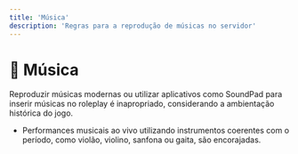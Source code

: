 ```yaml
---
title: 'Música'
description: 'Regras para a reprodução de músicas no servidor'
---
```


# 🎵 Música

Reproduzir músicas modernas ou utilizar aplicativos como SoundPad para inserir músicas no roleplay é inapropriado, considerando a ambientação histórica do jogo.

- Performances musicais ao vivo utilizando instrumentos coerentes com o período, como violão, violino, sanfona ou gaita, são encorajadas.